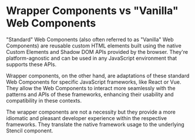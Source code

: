 
<Meta title="Setup & installation/Framework integration/Wrapper Components" />

# Wrapper Components vs "Vanilla" Web Components

"Standard" Web Components (also often referred to as "Vanilla" Web Components) are reusable custom HTML elements built using the native Custom Elements and Shadow DOM APIs provided by the browser. They're platform-agnostic and can be used in any JavaScript environment that supports these APIs.

Wrapper components, on the other hand, are adaptations of these standard Web Components for specific JavaScript frameworks, like React or Vue. They allow the Web Components to interact more seamlessly with the patterns and APIs of these frameworks, enhancing their usability and compatibility in these contexts.

The wrapper components are not a necessity but they provide a more idiomatic and pleasant developer experience within the respective frameworks. They translate the native framework usage to the underlying Stencil component.
